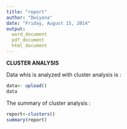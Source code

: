 ```yaml
---
title: "report"
author: "Dwiyana"
date: "Friday, August 15, 2014"
output: 
  word_document
  pdf_document
  html_document
---
```


**CLUSTER ANALYSIS**

Data whis is analyzed with cluster analysis is :


```r
data<- upload()
data
```

The summary of cluster analysis :

```r
report<-clusters()
summary(report)
```
